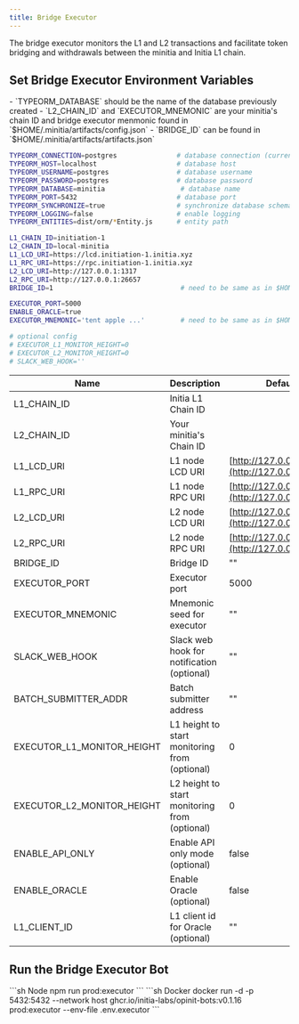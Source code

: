 ```yaml
---
title: Bridge Executor
---
```


The bridge executor monitors the L1 and L2 transactions and facilitate token bridging and withdrawals between the minitia and Initia L1 chain.

## Set Bridge Executor Environment Variables

<Note>
- `TYPEORM_DATABASE` should be the name of the database previously created
- `L2_CHAIN_ID` and `EXECUTOR_MNEMONIC` are your minitia's chain ID and bridge executor menmonic found in `$HOME/.minitia/artifacts/config.json`
- `BRIDGE_ID` can be found in `$HOME/.minitia/artifacts/artifacts.json`
</Note>

```sh .env.executor
TYPEORM_CONNECTION=postgres               # database connection (currently only support `postgres`)
TYPEORM_HOST=localhost                    # database host
TYPEORM_USERNAME=postgres                 # database username
TYPEORM_PASSWORD=postgres                 # database password
TYPEORM_DATABASE=minitia                   # database name
TYPEORM_PORT=5432                         # database port
TYPEORM_SYNCHRONIZE=true                  # synchronize database schema
TYPEORM_LOGGING=false                     # enable logging
TYPEORM_ENTITIES=dist/orm/*Entity.js      # entity path

L1_CHAIN_ID=initiation-1
L2_CHAIN_ID=local-minitia
L1_LCD_URI=https://lcd.initiation-1.initia.xyz
L1_RPC_URI=https://rpc.initiation-1.initia.xyz
L2_LCD_URI=http://127.0.0.1:1317
L2_RPC_URI=http://127.0.0.1:26657
BRIDGE_ID=1                                # need to be same as in $HOME/.minitia/artifacts/artifacts.json

EXECUTOR_PORT=5000
ENABLE_ORACLE=true
EXECUTOR_MNEMONIC='tent apple ...'         # need to be same as in $HOME/.minitia/artifacts/artifacts.json

# optional config
# EXECUTOR_L1_MONITOR_HEIGHT=0
# EXECUTOR_L2_MONITOR_HEIGHT=0
# SLACK_WEB_HOOK=''
```

| Name                        | Description                                   | Default                  |
|-----------------------------|-----------------------------------------------|--------------------------|
| L1_CHAIN_ID                 | Initia L1 Chain ID                            |                          |
| L2_CHAIN_ID                 | Your minitia's Chain ID                       |                          |
| L1_LCD_URI                  | L1 node LCD URI                               | [http://127.0.0.1:1317](http://127.0.0.1:1317)   |
| L1_RPC_URI                  | L1 node RPC URI                               | [http://127.0.0.1:26657](http://127.0.0.1:26657) |
| L2_LCD_URI                  | L2 node LCD URI                               | [http://127.0.0.1:1317](http://127.0.0.1:1317)   |
| L2_RPC_URI                  | L2 node RPC URI                               | [http://127.0.0.1:26657](http://127.0.0.1:26657) |
| BRIDGE_ID                   | Bridge ID                                     | ""                       |
| EXECUTOR_PORT               | Executor port                                 | 5000                     |
| EXECUTOR_MNEMONIC           | Mnemonic seed for executor                    | ""                       |
| SLACK_WEB_HOOK              | Slack web hook for notification (optional)    | ""                       |
| BATCH_SUBMITTER_ADDR        | Batch submitter address                       | ""                       |
| EXECUTOR_L1_MONITOR_HEIGHT  | L1 height to start monitoring from (optional) | 0                        |
| EXECUTOR_L2_MONITOR_HEIGHT  | L2 height to start monitoring from (optional) | 0                        |
| ENABLE_API_ONLY             | Enable API only mode (optional)               | false                    |
| ENABLE_ORACLE               | Enable Oracle (optional)                      | false                    |
| L1_CLIENT_ID                | L1 client id for Oracle (optional)            | ""                       |


## Run the Bridge Executor Bot

<CodeGroup>
```sh Node
npm run prod:executor
```
```sh Docker
docker run -d -p 5432:5432 --network host ghcr.io/initia-labs/opinit-bots:v0.1.16 prod:executor --env-file .env.executor
```
</CodeGroup>